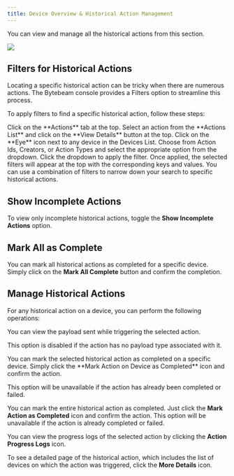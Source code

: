 ```yaml
---
title: Device Overview & Historical Action Management
---
```


You can view and manage all the historical actions from this section.

![](https://usercontent.clueso.io/1f4455e0-789e-4beb-8cd9-4dac96bc47e4/98486da1-f1c4-49b2-9b04-4a314676a97b/6c5ae1c5-d653-4d0f-a3d6-c31182a87320/images/11147463-89a7-4b4d-b76d-31ef95308759.gif)

## Filters for Historical Actions
Locating a specific historical action can be tricky when there are numerous actions. The Bytebeam console provides a Filters option to streamline this process.

To apply filters to find a specific historical action, follow these steps:

<Steps> 
<Step title="Access Actions Tab"> Click on the **Actions** tab at the top. </Step> 
<Step title="Navigate to Action Detail Page"> Select an action from the **Actions List** and click on the **View Details** button at the top. </Step> 
<Step title="Go to Device Overview"> Click on the **Eye** icon next to any device in the Devices List. </Step> 
<Step title="Select Filter Options"> Choose from Action Ids, Creators, or Action Types and select the appropriate option from the dropdown. </Step> 
<Step title="Apply the Filter"> Click the dropdown to apply the filter. </Step> 
</Steps>
Once applied, the selected filters will appear at the top with the corresponding keys and values.
<Note>You can use a combination of filters to narrow down your search to specific historical actions.</Note>

## Show Incomplete Actions
To view only incomplete historical actions, toggle the **Show Incomplete Actions** option.

## Mark All as Complete
You can mark all historical actions as completed for a specific device. Simply click on the **Mark All Complete** button and confirm the completion.

## Manage Historical Actions
For any historical action on a device, you can perform the following operations:

<AccordionGroup>
<Accordion title="View Payload">
You can view the payload sent while triggering the selected action.

<Note>This option is disabled if the action has no payload type associated with it.</Note>
</Accordion>

<Accordion title="Mark Action on Device as Completed">
You can mark the selected historical action as completed on a specific device. Simply click the **Mark Action on Device as Completed** icon and confirm the action.

<Note>This option will be unavailable if the action has already been completed or failed.</Note>
</Accordion>

<Accordion title="Mark Action as Completed">

You can mark the entire historical action as completed. Just click the **Mark Action as Completed** icon and confirm the action.
<Note>This option will be unavailable if the action is already completed or failed.</Note>
</Accordion>

<Accordion title="Action Progress Logs">

You can view the progress logs of the selected action by clicking the **Action Progress Logs** icon.

</Accordion>

<Accordion title="More Details">

To see a detailed page of the historical action, which includes the list of devices on which the action was triggered, click the **More Details** icon.

</Accordion>
</AccordionGroup>